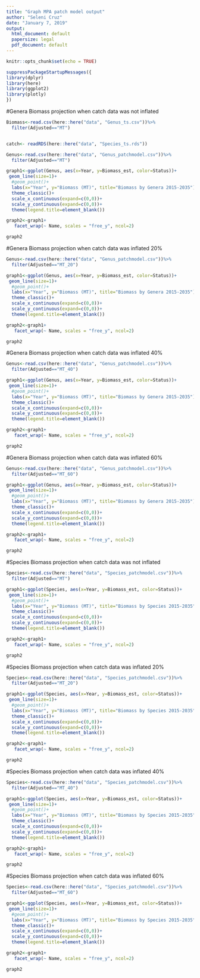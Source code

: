 ```yaml
---
title: "Graph MPA patch model output"
author: "Seleni Cruz"
date: "January 7, 2019"
output:
  html_document: default
  papersize: legal
  pdf_document: default
---
```


```r
knitr::opts_chunk$set(echo = TRUE)
```

```r
suppressPackageStartupMessages({
library(dplyr)
library(here)
library(ggplot2)
library(plotly)
})
```


#Genera Biomass projection when catch data was not inflated

```r
Biomass<-read.csv(here::here("data", "Genus_ts.csv"))%>%
  filter(Adjusted=="MT")


catch<- readRDS(here::here("data", "Species_ts.rds"))

Genus<-read.csv(here::here("data", "Genus_patchmodel.csv"))%>%
  filter(Adjusted=="MT")

graph1<-ggplot(Genus, aes(x=Year, y=Biomass_est, color=Status))+
 geom_line(size=1)+
  #geom_point()+
  labs(x="Year", y="Biomass (MT)", title="Biomass by Genera 2015-2035")+
  theme_classic()+
  scale_x_continuous(expand=c(0,0))+
  scale_y_continuous(expand=c(0,0))+
  theme(legend.title=element_blank())

graph2<-graph1+
   facet_wrap(~ Name, scales = "free_y", ncol=2)

```

```r
graph2
```

#Genera Biomass projection when catch data was inflated 20%
```r
Genus<-read.csv(here::here("data", "Genus_patchmodel.csv"))%>%
  filter(Adjusted=="MT_20")

graph1<-ggplot(Genus, aes(x=Year, y=Biomass_est, color=Status))+
 geom_line(size=1)+
  #geom_point()+
  labs(x="Year", y="Biomass (MT)", title="Biomass by Genera 2015-2035")+
  theme_classic()+
  scale_x_continuous(expand=c(0,0))+
  scale_y_continuous(expand=c(0,0))+
  theme(legend.title=element_blank())

graph2<-graph1+
   facet_wrap(~ Name, scales = "free_y", ncol=2)

```

```r
graph2
```

#Genera Biomass projection when catch data was inflated 40%

```r
Genus<-read.csv(here::here("data", "Genus_patchmodel.csv"))%>%
  filter(Adjusted=="MT_40")

graph1<-ggplot(Genus, aes(x=Year, y=Biomass_est, color=Status))+
 geom_line(size=1)+
  #geom_point()+
  labs(x="Year", y="Biomass (MT)", title="Biomass by Genera 2015-2035")+
  theme_classic()+
  scale_x_continuous(expand=c(0,0))+
  scale_y_continuous(expand=c(0,0))+
  theme(legend.title=element_blank())

graph2<-graph1+
   facet_wrap(~ Name, scales = "free_y", ncol=2)

```

```r
graph2
```

#Genera Biomass projection when catch data was inflated 60%

```r
Genus<-read.csv(here::here("data", "Genus_patchmodel.csv"))%>%
  filter(Adjusted=="MT_60")

graph1<-ggplot(Genus, aes(x=Year, y=Biomass_est, color=Status))+
 geom_line(size=1)+
  #geom_point()+
  labs(x="Year", y="Biomass (MT)", title="Biomass by Genera 2015-2035")+
  theme_classic()+
  scale_x_continuous(expand=c(0,0))+
  scale_y_continuous(expand=c(0,0))+
  theme(legend.title=element_blank())

graph2<-graph1+
   facet_wrap(~ Name, scales = "free_y", ncol=2)

```

```r
graph2
```

#Species Biomass projection when catch data was not inflated

```r
Species<-read.csv(here::here("data", "Species_patchmodel.csv"))%>%
  filter(Adjusted=="MT")

graph1<-ggplot(Species, aes(x=Year, y=Biomass_est, color=Status))+
 geom_line(size=1)+
  #geom_point()+
  labs(x="Year", y="Biomass (MT)", title="Biomass by Species 2015-2035")+
  theme_classic()+
  scale_x_continuous(expand=c(0,0))+
  scale_y_continuous(expand=c(0,0))+
  theme(legend.title=element_blank())

graph2<-graph1+
   facet_wrap(~ Name, scales = "free_y", ncol=2)

```

```r
graph2
```

#Species Biomass projection when catch data was inflated 20%

```r
Species<-read.csv(here::here("data", "Species_patchmodel.csv"))%>%
  filter(Adjusted=="MT_20")

graph1<-ggplot(Species, aes(x=Year, y=Biomass_est, color=Status))+
 geom_line(size=1)+
  #geom_point()+
  labs(x="Year", y="Biomass (MT)", title="Biomass by Species 2015-2035")+
  theme_classic()+
  scale_x_continuous(expand=c(0,0))+
  scale_y_continuous(expand=c(0,0))+
  theme(legend.title=element_blank())

graph2<-graph1+
   facet_wrap(~ Name, scales = "free_y", ncol=2)

```

```r
graph2
```

#Species Biomass projection when catch data was inflated 40%

```r
Species<-read.csv(here::here("data", "Species_patchmodel.csv"))%>%
  filter(Adjusted=="MT_40")

graph1<-ggplot(Species, aes(x=Year, y=Biomass_est, color=Status))+
 geom_line(size=1)+
  #geom_point()+
  labs(x="Year", y="Biomass (MT)", title="Biomass by Species 2015-2035")+
  theme_classic()+
  scale_x_continuous(expand=c(0,0))+
  scale_y_continuous(expand=c(0,0))+
  theme(legend.title=element_blank())

graph2<-graph1+
   facet_wrap(~ Name, scales = "free_y", ncol=2)

```

```r
graph2
```

#Species Biomass projection when catch data was inflated 60%

```r
Species<-read.csv(here::here("data", "Species_patchmodel.csv"))%>%
  filter(Adjusted=="MT_60")

graph1<-ggplot(Species, aes(x=Year, y=Biomass_est, color=Status))+
 geom_line(size=1)+
  #geom_point()+
  labs(x="Year", y="Biomass (MT)", title="Biomass by Species 2015-2035")+
  theme_classic()+
  scale_x_continuous(expand=c(0,0))+
  scale_y_continuous(expand=c(0,0))+
  theme(legend.title=element_blank())

graph2<-graph1+
   facet_wrap(~ Name, scales = "free_y", ncol=2)

```

```r
graph2
```




